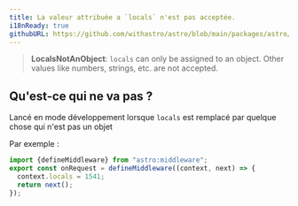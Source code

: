 ```yaml
---
title: La valeur attribuée a `locals` n'est pas acceptée.
i18nReady: true
githubURL: https://github.com/withastro/astro/blob/main/packages/astro/src/core/errors/errors-data.ts
---
```


> **LocalsNotAnObject**: `locals` can only be assigned to an object. Other values like numbers, strings, etc. are not accepted.

## Qu'est-ce qui ne va pas ?
Lancé en mode développement lorsque `locals` est remplacé par quelque chose qui n'est pas un objet

Par exemple :
```ts
import {defineMiddleware} from "astro:middleware";
export const onRequest = defineMiddleware((context, next) => {
  context.locals = 1541;
  return next();
});
```



